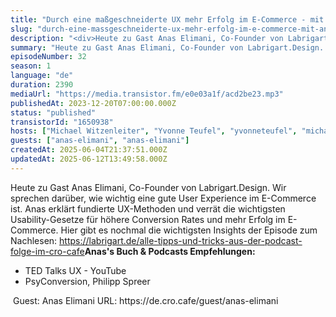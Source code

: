 ```yaml
---
title: "Durch eine maßgeschneiderte UX mehr Erfolg im E-Commerce - mit Anas Elimani "
slug: "durch-eine-massgeschneiderte-ux-mehr-erfolg-im-e-commerce-mit-anas-elimani"
description: "<div>Heute zu Gast Anas Elimani, Co-Founder von Labrigart.Design. Wir sprechen darüber, wie wichtig eine gute User Experience im E-Commerce ist. Anas erklärt fundierte UX-Methoden und verrät die wichtigsten Usability-Gesetze für höhere Conversion Rates und mehr Erfolg im E-Commerce. Hier gibt es nochmal die wichtigsten Insights der Episode zum Nachlesen: <a href=\"https://labrigart.de/alle-tipps-und-tricks-aus-der-podcast-folge-im-cro-cafe\">https://labrigart.de/alle-tipps-und-tricks-aus-der-podcast-folge-im-cro-cafe</a><strong>Anas's Buch &amp; Podcasts Empfehlungen:</strong></div><ul><li>TED Talks UX - YouTube</li><li>PsyConversion, Philipp Spreer</li></ul><div>&nbsp;Guest: Anas Elimani URL: https://de.cro.cafe/guest/anas-elimani&nbsp;</div>"
summary: "Heute zu Gast Anas Elimani, Co-Founder von Labrigart.Design. Wir sprechen darüber, wie wichtig eine gute User Experience im E-Commerce ist. Anas erklärt fundierte UX-Methoden und verrät die wichtigsten Usability-Gesetze für höhere Conversion Rates und mehr Erfolg im E-Commerce. Hier gibt es nochmal die wichtigsten Insights der Episode zum Nachlesen: https://labrigart.de/alle-tipps-und-tricks-aus-der-podcast-folge-im-cro-cafeAnas's Buch & Podcasts Empfehlungen:TED Talks UX - YouTubePsyConversion, Philipp Spreer Guest: Anas Elimani URL: https://de.cro.cafe/guest/anas-elimani "
episodeNumber: 32
season: 1
language: "de"
duration: 2390
mediaUrl: "https://media.transistor.fm/e0e03a1f/acd2be23.mp3"
publishedAt: 2023-12-20T07:00:00.000Z
status: "published"
transistorId: "1650938"
hosts: ["Michael Witzenleiter", "Yvonne Teufel", "yvonneteufel", "michaelwitzenleiter"]
guests: ["anas-elimani", "anas-elimani"]
createdAt: 2025-06-04T21:37:51.000Z
updatedAt: 2025-06-12T13:49:58.000Z
---
```


Heute zu Gast Anas Elimani, Co-Founder von Labrigart.Design. Wir sprechen darüber, wie wichtig eine gute User Experience im E-Commerce ist. Anas erklärt fundierte UX-Methoden und verrät die wichtigsten Usability-Gesetze für höhere Conversion Rates und mehr Erfolg im E-Commerce. Hier gibt es nochmal die wichtigsten Insights der Episode zum Nachlesen: <a href="https://labrigart.de/alle-tipps-und-tricks-aus-der-podcast-folge-im-cro-cafe">https://labrigart.de/alle-tipps-und-tricks-aus-der-podcast-folge-im-cro-cafe</a><strong>Anas's Buch & Podcasts Empfehlungen:</strong>
<ul><li>TED Talks UX - YouTube</li><li>PsyConversion, Philipp Spreer</li></ul>&nbsp;Guest: Anas Elimani URL: https://de.cro.cafe/guest/anas-elimani&nbsp;
